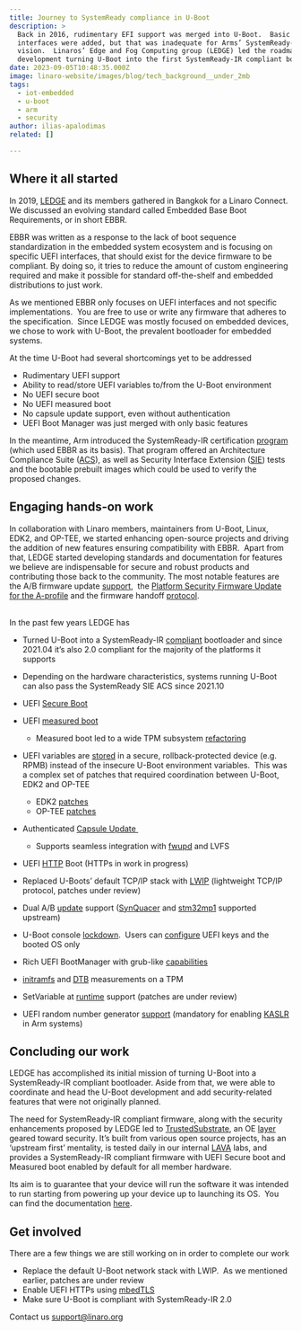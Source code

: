 ```yaml
---
title: Journey to SystemReady compliance in U-Boot
description: >
  Back in 2016, rudimentary EFI support was merged into U-Boot.  Basic EFI
  interfaces were added, but that was inadequate for Arms’ SystemReady-IR
  vision.  Linaros’ Edge and Fog Computing group (LEDGE) led the roadmap and
  development turning U-Boot into the first SystemReady-IR compliant bootloader.
date: 2023-09-05T10:48:35.000Z
image: linaro-website/images/blog/tech_background__under_2mb
tags:
  - iot-embedded
  - u-boot
  - arm
  - security
author: ilias-apalodimas
related: []

---
```


## Where it all started

In 2019, [LEDGE](https://www.linaro.org/membership/groups/#ledge) and its members gathered in Bangkok for a Linaro Connect. We discussed an evolving standard called Embedded Base Boot Requirements, or in short EBBR.  

EBBR was written as a response to the lack of boot sequence standardization in the embedded system ecosystem and is focusing on specific UEFI interfaces, that should exist for the device firmware to be compliant. By doing so, it tries to reduce the amount of custom engineering required and make it possible for standard off-the-shelf and embedded distributions to just work. 

As we mentioned EBBR only focuses on UEFI interfaces and not specific implementations.  You are free to use or write any firmware that adheres to the specification.  Since LEDGE was mostly focused on embedded devices, we chose to work with U-Boot, the prevalent bootloader for embedded systems.

At the time U-Boot had several shortcomings yet to be addressed

* Rudimentary UEFI support
* Ability to read/store UEFI variables to/from the U-Boot environment
* No UEFI secure boot
* No UEFI measured boot
* No capsule update support, even without authentication
* UEFI Boot Manager was just merged with only basic features

In the meantime, Arm introduced the SystemReady-IR certification [program](https://www.arm.com/architecture/system-architectures/systemready-certification-program/ir) (which used EBBR as its basis). That program offered an Architecture Compliance Suite ([ACS](https://github.com/ARM-software/arm-systemready)), as well as Security Interface Extension ([SIE](https://github.com/ARM-software/arm-systemready#systemready-security-interface-extension)) tests and the bootable prebuilt images which could be used to verify the proposed changes. 

## Engaging hands-on work

In collaboration with Linaro members, maintainers from U-Boot, Linux, EDK2, and OP-TEE, we started enhancing open-source projects and driving the addition of new features ensuring compatibility with EBBR.  Apart from that, LEDGE started developing standards and documentation for features we believe are indispensable for secure and robust products and contributing those back to the community. The most notable features are the A/B firmware update [support](https://gitlab.com/Linaro/trustedsubstrate/mbfw/uploads/3d0d7d11ca9874dc9115616b418aa330/mbfw.pdf),  the [Platform Security Firmware Update for the A-profile](https://documentation-service.arm.com/static/60af72bae022752339b44aa8?token=) and the firmware handoff [protocol](https://github.com/FirmwareHandoff/firmware_handoff).

\
In the past few years LEDGE has

* Turned U-Boot into a SystemReady-IR [compliant](https://www.arm.com/architecture/system-architectures/systemready-certification-program/ir) bootloader and since 2021.04 it’s also 2.0 compliant for the majority of the platforms it supports
* Depending on the hardware characteristics, systems running U-Boot can also pass the SystemReady SIE ACS since 2021.10
* UEFI [Secure Boot](https://source.denx.de/u-boot/u-boot/-/commit/4540dabdcacaea50bf874115f28adc103966d25a)
* UEFI [measured boot](https://source.denx.de/u-boot/u-boot/-/commit/c8d0fd582576ff7cc67d0053282430476201fd33)

  * Measured boot led to a wide TPM subsystem [refactoring](https://source.denx.de/u-boot/u-boot/-/commit/2c9626c463151f1c178b5855bc763978e3878954)
* UEFI variables are [stored](https://source.denx.de/u-boot/u-boot/-/commit/f042e47e8fb433a7a1f8a25d997ba0fe74e2db53) in a secure, rollback-protected device (e.g. RPMB) instead of the insecure U-Boot environment variables.  This was a complex set of patches that required coordination between U-Boot, EDK2 and OP-TEE

  * EDK2 [patches](https://github.com/tianocore/edk2-platforms/commit/daefcaae9128444f0659af91c41e495854777af9)
  * OP-TEE [patches](https://github.com/OP-TEE/optee_os/pull/3973)
* Authenticated [Capsule Update ](https://source.denx.de/u-boot/u-boot/-/commit/8d99026f06978ddf2ed72ccaed6cd3ad0887e4e5)

  * Supports seamless integration with [fwupd](https://github.com/fwupd/fwupd/commit/3747e245e5a5402eca272b7c45088e03ba965f1e) and LVFS
* UEFI [HTTP](https://source.denx.de/u-boot/u-boot/-/commit/cfbae48219fd81f6c9e1a7b5ee160cdd3005f958) Boot (HTTPs in work in progress)
* Replaced U-Boots’ default TCP/IP stack with [LWIP](https://lore.kernel.org/u-boot/20230822093614.4717-1-maxim.uvarov@linaro.org/) (lightweight TCP/IP protocol, patches under review)
* Dual A/B [update](https://source.denx.de/u-boot/u-boot/-/commit/86794052418b7aa15d94025add3082cd357a0b12) support ([SynQuacer](https://source.denx.de/u-boot/u-boot/-/commit/6b403ca4dcf4c68e2792c4e8b28e03b3cfe5db45) and [stm32mp1](https://source.denx.de/u-boot/u-boot/-/commit/a402adc664d4330b10089d81d377efaad0da3148) supported upstream)
* U-Boot console [lockdown](https://source.denx.de/u-boot/u-boot/-/commit/f076c994bfec77c9a784d15f0c6956e0132d7f90).  Users can [configure](https://source.denx.de/u-boot/u-boot/-/commit/87d791423ac69affec43dfb834965adcb0aa02e6) UEFI keys and the booted OS only
* Rich UEFI BootManager with grub-like [capabilities](https://source.denx.de/u-boot/u-boot/-/commit/cbea241e935ec754df44d5de0ad20b801f2d3f90)
* [initramfs](https://git.kernel.org/pub/scm/linux/kernel/git/torvalds/linux.git/commit/?id=566331696329c) and [DTB](https://source.denx.de/u-boot/u-boot/-/commit/aa2d3945ce6df43903d76cadde1c0669d6d5d43b) measurements on a TPM
* SetVariable at [runtime](https://lore.kernel.org/linux-efi/20230807025343.1939-2-masahisa.kojima@linaro.org/) support (patches are under review)
* UEFI random number generator [support](https://source.denx.de/u-boot/u-boot/-/commit/f552fa496c9e7) (mandatory for enabling [KASLR](https://en.wikipedia.org/wiki/Address_space_layout_randomization) in Arm systems)

## Concluding our work

LEDGE has accomplished its initial mission of turning U-Boot into a SystemReady-IR compliant bootloader. Aside from that, we were able to coordinate and head the U-Boot development and add security-related features that were not originally planned.

The need for SystemReady-IR compliant firmware, along with the security enhancements proposed by LEDGE led to [TrustedSubstrate](https://www.linaro.org/projects#automotive-iot-edge-devices_TS), an OE [layer](https://gitlab.com/Linaro/trustedsubstrate/meta-ts.git) geared toward security. It’s built from various open source projects, has an ‘upstream first’ mentality, is tested daily in our internal [LAVA](https://ledge.validation.linaro.org/) labs, and provides a SystemReady-IR compliant firmware with UEFI Secure boot and Measured boot enabled by default for all member hardware.  

Its aim is to guarantee that your device will run the software it was intended to run starting from powering up your device up to launching its OS.  You can find the documentation [here](https://trs.readthedocs.io/en/latest/firmware/index.html).

## Get involved

There are a few things we are still working on in order to complete our work

* Replace the default U-Boot network stack with LWIP.  As we mentioned earlier, patches are under review 
* Enable UEFI HTTPs using [mbedTLS](https://github.com/Mbed-TLS/mbedtls)
* Make sure U-Boot is compliant with SystemReady-IR 2.0

Contact us support@linaro.org
